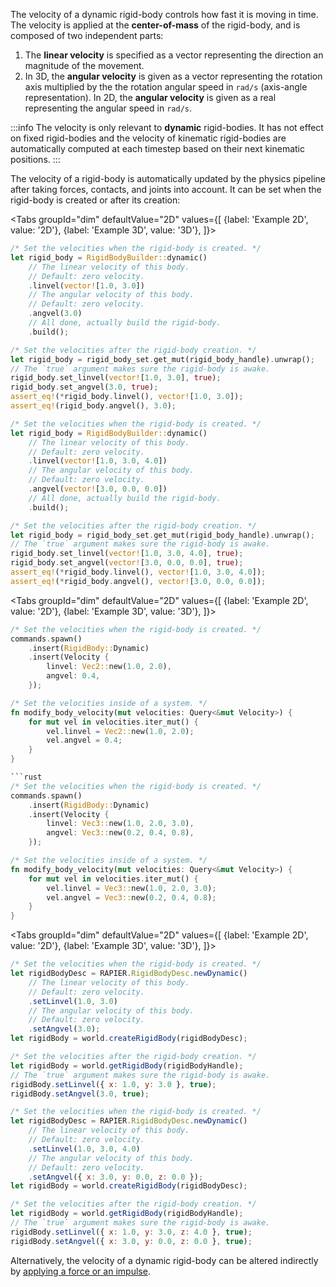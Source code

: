 
The velocity of a dynamic rigid-body controls how fast it is moving in time. The velocity is applied at the **center-of-mass**
of the rigid-body, and is composed of two independent parts:
1. The **linear velocity** is specified as a vector representing the direction an magnitude of the movement.
2. In 3D, the **angular velocity** is given as a vector representing the rotation
   axis multiplied by the the rotation angular speed in `rad/s` (axis-angle representation). In 2D, the **angular velocity** is
   given as a real representing the angular speed in `rad/s`.

:::info
The velocity is only relevant to **dynamic** rigid-bodies. It has not effect on fixed rigid-bodies and the
velocity of kinematic rigid-bodies are automatically computed at each timestep based on their next kinematic
positions.
:::

The velocity of a rigid-body is automatically updated by the physics pipeline after taking forces, contacts,
and joints into account. It can be set when the rigid-body is created or after its creation:

<rapier>

<Tabs
groupId="dim"
defaultValue="2D"
values={[
{label: 'Example 2D', value: '2D'},
{label: 'Example 3D', value: '3D'},
]}>
<TabItem value="2D">

```rust
/* Set the velocities when the rigid-body is created. */
let rigid_body = RigidBodyBuilder::dynamic()
    // The linear velocity of this body.
    // Default: zero velocity.
    .linvel(vector![1.0, 3.0])
    // The angular velocity of this body.
    // Default: zero velocity.
    .angvel(3.0)
    // All done, actually build the rigid-body.
    .build();
```
```rust
/* Set the velocities after the rigid-body creation. */
let rigid_body = rigid_body_set.get_mut(rigid_body_handle).unwrap();
// The `true` argument makes sure the rigid-body is awake.
rigid_body.set_linvel(vector![1.0, 3.0], true);
rigid_body.set_angvel(3.0, true);
assert_eq!(*rigid_body.linvel(), vector![1.0, 3.0]);
assert_eq!(rigid_body.angvel(), 3.0);
```

  </TabItem>
  <TabItem value="3D">

```rust
/* Set the velocities when the rigid-body is created. */
let rigid_body = RigidBodyBuilder::dynamic()
    // The linear velocity of this body.
    // Default: zero velocity.
    .linvel(vector![1.0, 3.0, 4.0])
    // The angular velocity of this body.
    // Default: zero velocity.
    .angvel(vector![3.0, 0.0, 0.0])
    // All done, actually build the rigid-body.
    .build();
```
```rust
/* Set the velocities after the rigid-body creation. */
let rigid_body = rigid_body_set.get_mut(rigid_body_handle).unwrap();
// The `true` argument makes sure the rigid-body is awake.
rigid_body.set_linvel(vector![1.0, 3.0, 4.0], true);
rigid_body.set_angvel(vector![3.0, 0.0, 0.0], true);
assert_eq!(*rigid_body.linvel(), vector![1.0, 3.0, 4.0]);
assert_eq!(*rigid_body.angvel(), vector![3.0, 0.0, 0.0]);
```

  </TabItem>
</Tabs>

</rapier>

<bevy>

<Tabs
groupId="dim"
defaultValue="2D"
values={[
{label: 'Example 2D', value: '2D'},
{label: 'Example 3D', value: '3D'},
]}>
<TabItem value="2D">

```rust
/* Set the velocities when the rigid-body is created. */
commands.spawn()
    .insert(RigidBody::Dynamic)
    .insert(Velocity {
        linvel: Vec2::new(1.0, 2.0),
        angvel: 0.4,
    });
```
```rust
/* Set the velocities inside of a system. */
fn modify_body_velocity(mut velocities: Query<&mut Velocity>) {
    for mut vel in velocities.iter_mut() {
        vel.linvel = Vec2::new(1.0, 2.0);
        vel.angvel = 0.4;
    }
}
```

  </TabItem>
  <TabItem value="3D">

```rust
```rust
/* Set the velocities when the rigid-body is created. */
commands.spawn()
    .insert(RigidBody::Dynamic)
    .insert(Velocity {
        linvel: Vec3::new(1.0, 2.0, 3.0),
        angvel: Vec3::new(0.2, 0.4, 0.8),
    });
```
```rust
/* Set the velocities inside of a system. */
fn modify_body_velocity(mut velocities: Query<&mut Velocity>) {
    for mut vel in velocities.iter_mut() {
        vel.linvel = Vec3::new(1.0, 2.0, 3.0);
        vel.angvel = Vec3::new(0.2, 0.4, 0.8);
    }
}
```

  </TabItem>
</Tabs>

</bevy>
<js>

<Tabs
groupId="dim"
defaultValue="2D"
values={[
{label: 'Example 2D', value: '2D'},
{label: 'Example 3D', value: '3D'},
]}>
<TabItem value="2D">

```js
/* Set the velocities when the rigid-body is created. */
let rigidBodyDesc = RAPIER.RigidBodyDesc.newDynamic()
    // The linear velocity of this body.
    // Default: zero velocity.
    .setLinvel(1.0, 3.0)
    // The angular velocity of this body.
    // Default: zero velocity.
    .setAngvel(3.0);
let rigidBody = world.createRigidBody(rigidBodyDesc);
```
```js
/* Set the velocities after the rigid-body creation. */
let rigidBody = world.getRigidBody(rigidBodyHandle);
// The `true` argument makes sure the rigid-body is awake.
rigidBody.setLinvel({ x: 1.0, y: 3.0 }, true);
rigidBody.setAngvel(3.0, true);
```

  </TabItem>
  <TabItem value="3D">

```js
/* Set the velocities when the rigid-body is created. */
let rigidBodyDesc = RAPIER.RigidBodyDesc.newDynamic()
    // The linear velocity of this body.
    // Default: zero velocity.
    .setLinvel(1.0, 3.0, 4.0)
    // The angular velocity of this body.
    // Default: zero velocity.
    .setAngvel({ x: 3.0, y: 0.0, z: 0.0 });
let rigidBody = world.createRigidBody(rigidBodyDesc);
```
```js
/* Set the velocities after the rigid-body creation. */
let rigidBody = world.getRigidBody(rigidBodyHandle);
// The `true` argument makes sure the rigid-body is awake.
rigidBody.setLinvel({ x: 1.0, y: 3.0, z: 4.0 }, true);
rigidBody.setAngvel({ x: 3.0, y: 0.0, z: 0.0 }, true);
```

  </TabItem>
</Tabs>

</js>

Alternatively, the velocity of a dynamic rigid-body can be altered indirectly by
[applying a force or an impulse](#forces-and-impulses).